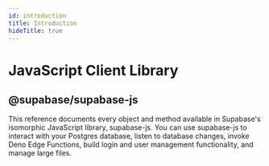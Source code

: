 ```yaml
---
id: introduction
title: Introduction
hideTitle: true
---
```


<div className="flex items-start gap-6 not-prose" id="introduction">
  <IconMenuJavascript width={35} height={35} />
  <div className="flex flex-col gap-2">
    <h1 className="text-3xl text-scale-1200 m-0">JavaScript Client Library</h1>
    <h2 className="text-base font-mono text-scale-1100">@supabase/supabase-js</h2>
  </div>
</div>

<div className="max-w-xl">
  This reference documents every object and method available in Supabase's isomorphic JavaScript library, supabase-js. You can use supabase-js to interact with your Postgres database, listen to database changes, invoke Deno Edge Functions, build login and user management functionality, and manage large files.
</div>

